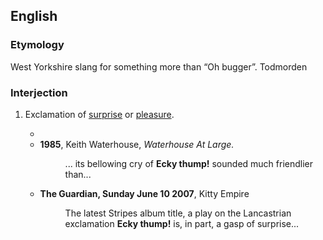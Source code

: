 ==English==
{{was wotd|2009|September|25}}

===Etymology===
{{rfe|lang=en}}West Yorkshire slang for something more than “Oh bugger”. Todmorden

===Interjection===
{{en-interj}}

# {{lb|en|colloquial|Northern England|dialectal}} Exclamation of [[surprise]] or [[pleasure]].
#* {{quote-text|year=2001|author=Cyril Morris|title=Morgi|page=122|passage='''Ecky thump'''! I've never tasted anything as good.}}
#* '''1985''', Keith Waterhouse, ''Waterhouse At Large.''
#*: ... its bellowing cry of '''Ecky thump!''' sounded much friendlier than...
#* '''The Guardian, Sunday June 10 2007''', Kitty Empire
#*: The latest Stripes album title, a play on the Lancastrian exclamation '''Ecky thump!''' is, in part, a gasp of surprise...